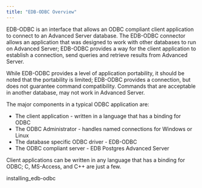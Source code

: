 ```yaml
---
title: "EDB-ODBC Overview"
---
```


EDB-ODBC is an interface that allows an ODBC compliant client application to connect to an Advanced Server database. The EDB-ODBC connector allows an application that was designed to work with other databases to run on Advanced Server; EDB-ODBC provides a way for the client application to establish a connection, send queries and retrieve results from Advanced Server.

While EDB-ODBC provides a level of application portability, it should be noted that the portability is limited; EDB-ODBC provides a connection, but does not guarantee command compatibility. Commands that are acceptable in another database, may not work in Advanced Server.

The major components in a typical ODBC application are:

-   The client application - written in a language that has a binding for ODBC
-   The ODBC Administrator - handles named connections for Windows or Linux
-   The database specific ODBC driver - EDB-ODBC
-   The ODBC compliant server - EDB Postgres Advanced Server

Client applications can be written in any language that has a binding for ODBC; C, MS-Access, and C++ are just a few.

<div class="toctree" maxdepth="3">

installing_edb-odbc

</div>
